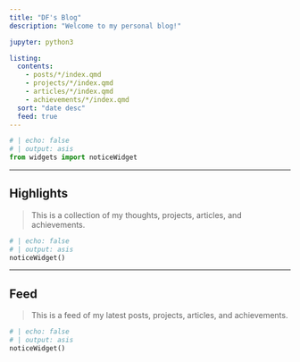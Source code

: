 ```yaml
---
title: "DF's Blog"
description: "Welcome to my personal blog!"

jupyter: python3

listing:
  contents:
    - posts/*/index.qmd
    - projects/*/index.qmd
    - articles/*/index.qmd
    - achievements/*/index.qmd
  sort: "date desc"
  feed: true
---
```


```python
# | echo: false
# | output: asis
from widgets import noticeWidget
```

---

## Highlights
> This is a collection of my thoughts, projects, articles, and achievements.

```python
# | echo: false
# | output: asis
noticeWidget()
```

---

## Feed
> This is a feed of my latest posts, projects, articles, and achievements.

```python
# | echo: false
# | output: asis
noticeWidget()
```